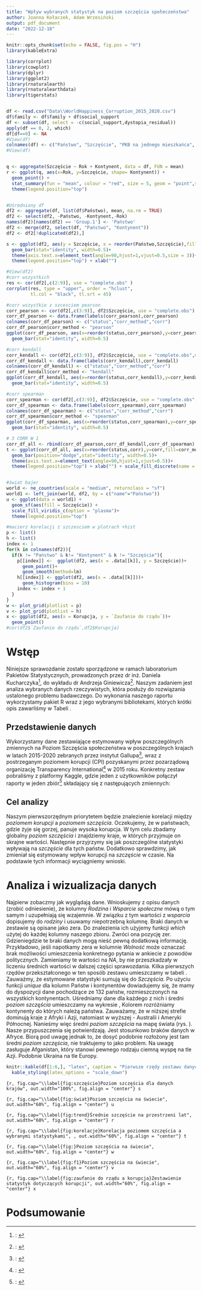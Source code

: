 ---
title: "Wpływ wybranych statystyk na poziom szczęścia społeczeństwa"
author: Joanna Kołaczek, Adam Wrzesiński
output: pdf_document
date: "2022-12-18"
---
\renewcommand{\contentsname}{Spis treści}
\renewcommand{\figurename}{Wykres}
\renewcommand{\tablename}{Tabela}

```{r setup, include=FALSE}
knitr::opts_chunk$set(echo = FALSE, fig.pos = "H")
library(kableExtra)
```

```{r echo=FALSE, warning=FALSE, include=FALSE}

library(corrplot)
library(cowplot)
library(dplyr)
library(ggplot2)
library(rnaturalearth)
library(rnaturalearthdata)
library(tigerstats)


df <- read.csv("Data\\WorldHappiness_Corruption_2015_2020.csv")
df$family <- df$family + df$social_support  
df <- subset(df, select = -c(social_support,dystopia_residual))
apply(df == 0, 2, which)
df[df==0] <- NA
#View(df)
colnames(df) <- c("Państwo", "Szczęście", "PKB na jednego mieszkańca", "Rodzina", "Zdrowie", "Wolność", "Szczodrość", "Zaufanie do rządu","Kontynent","Rok", "Korupcja")
#View(df)


q <- aggregate(Szczęście ~ Rok + Kontynent, data = df, FUN = mean)
r <- ggplot(q, aes(x=Rok, y=Szczęście, shape= Kontynent)) +
  geom_point() +
  stat_summary(fun = "mean", colour = "red", size = 5, geom = "point",shape = "o") +
  theme(legend.position="top")


#Uśredniony df
df2 <- aggregate(df, list(df$Państwo), mean, na.rm = TRUE)
df2 <- select(df2, -Państwo, -Kontynent,-Rok)
names(df2)[names(df2) == 'Group.1'] <- 'Państwo'
df2 <- merge(df2, select(df, "Państwo", "Kontynent"))
df2 <- df2[!duplicated(df2),]

s <- ggplot(df2, aes(y = Szczęście, x = reorder(Państwo,Szczęście),fill=Kontynent))+
  geom_bar(stat="identity", width=0.5)+
  theme(axis.text.x=element_text(angle=90,hjust=1,vjust=0.5,size = 3))+
  theme(legend.position="top") + xlab("")

#View(df2)
#corr wszystkich
res <- cor(df2[,c(2:9)], use = "complete.obs" )
corrplot(res, type = "upper", order = "hclust", 
         tl.col = "black", tl.srt = 45)

#corr wszystkie z szcesciem pearson
corr_pearson <- cor(df2[,c(3:9)], df2$Szczęście, use = "complete.obs")
corr_df_pearson <- data.frame(labels(corr_pearson),corr_pearson)
colnames(corr_df_pearson) <- c("status","corr_method","corr")
corr_df_pearson$corr_method <- "pearson"
ggplot(corr_df_pearson, aes(x=reorder(status,corr_pearson),y=corr_pearson)) +
  geom_bar(stat="identity", width=0.5)

#corr kendall
corr_kendall <- cor(df2[,c(3:9)], df2$Szczęście, use = "complete.obs",method = "kendall")
corr_df_kendall <- data.frame(labels(corr_kendall),corr_kendall)
colnames(corr_df_kendall) <- c("status","corr_method","corr")
corr_df_kendall$corr_method <- "kendall"
ggplot(corr_df_kendall, aes(x=reorder(status,corr_kendall),y=corr_kendall)) +
  geom_bar(stat="identity", width=0.5)

#corr spearman
corr_spearman <- cor(df2[,c(3:9)], df2$Szczęście, use = "complete.obs",method = "spearman")
corr_df_spearman <- data.frame(labels(corr_spearman),corr_spearman)
colnames(corr_df_spearman) <- c("status","corr_method","corr")
corr_df_spearman$corr_method <- "spearman"
ggplot(corr_df_spearman, aes(x=reorder(status,corr_spearman),y=corr_spearman)) +
  geom_bar(stat="identity", width=0.5)

# 3 CORR W 1
corr_df_all <- rbind(corr_df_pearson,corr_df_kendall,corr_df_spearman)
t <- ggplot(corr_df_all, aes(x=reorder(status,corr),y=corr,fill=corr_method)) +
  geom_bar(position="dodge",stat="identity", width=0.5)+
  theme(axis.text.x=element_text(angle=90,hjust=1,vjust=0.5))+
  theme(legend.position="top") + xlab("") + scale_fill_discrete(name = "Metoda korelacji")


#świat bajer
world <- ne_countries(scale = "medium", returnclass = "sf")
world1 <- left_join(world, df2, by = c("name"="Państwo"))
u <- ggplot(data = world1) +
  geom_sf(aes(fill = Szczęście)) +
  scale_fill_viridis_c(option = "plasma")+
  theme(legend.position="top")

#macierz korelacji z szczesciem w plotrach +hist
p <- list()
h <- list()
index <- 1
for(k in colnames(df2)){
  if(k != "Państwo" & k!= "Kontynent" & k != "Szczęście"){
    p[[index]] <-  ggplot(df2, aes(x = .data[[k]], y = Szczęście))+ 
      geom_point()+
      geom_smooth(method=lm)
    h[[index]] <- ggplot(df2, aes(x = .data[[k]]))+
      geom_histogram(bins = 10)
    index <- index + 1
  }
}
w <- plot_grid(plotlist = p)
v <- plot_grid(plotlist = h)
x <- ggplot(df2, aes(x = Korupcja, y = `Zaufanie do rządu`))+ 
  geom_point()
#cor(df2$`Zaufanie do rządu`,df2$Korupcja)
```

\newpage

\tableofcontents

\newpage

# Wstęp

Niniejsze sprawozdanie zostało sporządzone w ramach laboratorium Pakietów Statystycznych, prowadzonych przez dr inż. Daniela Kucharczyka[^1], do wykładu dr Andrzeja Giniewicza[^2]. Naszym zadaniem jest analiza wybranych danych rzeczywistych, która posłuży do rozwiązania ustalonego problemu badawczego.
Do wykonania naszego raportu wykorzystamy pakiet R wraz z jego wybranymi bibliotekami, których krótki opis zawarliśmy w Tabeli \ref{tab:pakiety}.

\begin{center}
```{r}

nazwa <- c("corrplot",
           "cowplot",
           "dplyr",
           "ggplot2",
           "rnaturalearth",
           "rnaturalearthdata",
           "tigerstats")
opis <- c("lines", 
                  "lines",  
                  "lines",
                  "lines", 
                  "lines",  
                  "lines",
                  "lines")

Packages <- data.frame(nazwa, opis)
knitr::kable(Packages,"latex", align = c("c", "c"), caption = "Biblioteki używane w raporcie", label = "pakiety") %>%
  kable_styling(latex_options="hold_position")
```
\end{center}

## Przedstawienie danych

Wykorzystamy dane zestawiające estymowany wpływ poszczególnych zmiennych na Poziom Szczęścia społeczeństwa w poszczególnych krajach w latach 2015-2020 zebranych przez instytut Gallupa[^3], wraz z postrzeganym poziomem korupcji (CPI) pozyskanymi przez pozarządową organizację Transparency International[^4] w 2015 roku. Konkretny zestaw pobraliśmy z platformy Kaggle, gdzie jeden z użytkowników połączył raporty w jeden zbiór[^5] składający się z następujących zmiennych:

\begin{itemize}
\item \textbf{Poziom szczęścia} - średnia odpowiedzi na pytanie dotyczące oceny życia,
\item \textbf{Państwo} - nazwa państwa do którego odnoszą się pozostałe dane,
\item \textbf{Kontynent} - kontynent na którym znajduje się dane państwo,
\item \textbf{Rok} - rok z którego pochodzą zebrane dane,
\item \textbf{PKB na jednego mieszkańca} - zakres, w jakim PKB na mieszkańca przyczynia się do obliczenia poziomu szczęścia. Jest to stosunek wartości PKB w cenach bieżących do liczby ludności danego obszaru,
\item \textbf{Rodzina} -stopień, w jakim rodzina przyczynia się do obliczenia poziomu szczęścia. Jest to średnia odpowiedzi w danym kraju, na pytanie GWP "Czy będąc w potrzebie, możesz zawsze liczyć na krewnych bądź przyjaciół?",
\item \textbf{Zdrowie} -stopień, w jakim oczekiwana długość życia przyczynia się do obliczenia poziomu szczęścia. Estymowana długość życia, obliczana na podstawie danych Światowej Organizacji Zdrowia,
\item \textbf{Wolność} -stopień, w jakim wolność przyczynia się do obliczenia poziomu szczęścia. Uśredniona odpowiedź na pytanie GWP "Czy jesteś usatysfakcjonowany z poziomu wolności wyboru, do tego co chcesz robić w swoim życiu?",
\item \textbf{Szczodrość} -stopień, w jakim szczodrość przyczynia się do obliczenia poziomu szczęścia. Równa residuum z regresji średniej krajowej odpowiedzi na pytanie "Czy w ostatnim miesiącu przekazałeś pieniądze na cele charytatywne?". Przeliczony w stosunku do PKB na osobę,
\item \textbf{Zaufanie do rządu} - stopień, w jakim zaufanie do rządu przyczynia się do obliczenia poziomu szczęścia. Wnioskowany na podstawie odpowiedzi na pytania "Czy korupcja jest rozpowszechniona w rządzie?" oraz "Czy korupcja jest rozpowszechniona w przedsiębiorstwach?". W przypadku braku danych dotyczących korupcji w rządzie, jako ogólną miarę postrzegania korupcji stosuje się percepcję korupcji w biznesie.
\item \textbf{Korupcja} - Postrzegany poziom korupcji w państwie. Im wyższa punktacja, tym niższa korupcja.
\end{itemize}

## Cel analizy

Naszym pierwszorzędnym priorytetem będzie znalezienie korelacji między _poziomem korupcji_ a _poziomem szczęścia_. Oczekujemy, że w państwach, gdzie żyje się gorzej, panuje wysoka korupcja. W tym celu zbadamy globalny _poziom szczęścia_ i znajdziemy kraje, w których przyjmuje on skrajne wartości. Następnie przyjrzymy się jak poszczególne statystyki wpływają na _szczęście_ dla tych państw. Dodatkowo sprawdzimy, jak zmieniał się estymowany wpływ korupcji na _szczęście_ w czasie.
Na podstawie tych informacji wyciągniemy wnioski.

[^1]:: \href{http://prac.im.pwr.edu.pl/~giniew/doku.php}{http://prac.im.pwr.edu.pl/~giniew/doku.php}
[^2]:: \href{http://prac.im.pwr.edu.pl/~kucharczyk/}{https://dkucharc.github.io/academic/}
[^3]:: \href{https://worldhappiness.report/archive/}{https://worldhappiness.report/archive/}
[^4]:: \href{https://www.transparency.org/en/cpi/2021}{https://www.transparency.org/en/cpi/2021}
[^5]:: \href{https://www.kaggle.com/datasets/eliasturk/world-happiness-based-on-cpi-20152020}{https://www.kaggle.com/datasets/eliasturk/world-happiness-based-on-cpi-20152020}

\newpage

# Analiza i wizualizacja danych

Najpierw zobaczmy jak wyglądają dane. Wnioskujemy z opisu danych (zrobić odniesienie), że kolumny _Rodzina_ i _Wsparcie społeczne_ mówą o tym samym i uzupełniają się wzajemnie. W związku z tym wartości z _wsparcia_ dopisujemy do _rodziny_ i usuwamy niepotrzebną kolumnę. Braki danych w zestawie są opisane jako zera. Do znalezienia ich użyjemy funkcji _which_ użytej do każdej kolumny naszego zbioru. Zwróci ona pozycję zer. Gdzieniegdzie te braki danych mogą nieść pewną dodatkową informację. Przykładowo, jeśli napotkamy zera w kolumnie *Wolność* może oznaczać brak możliwości umieszczenia konkretnego pytania w ankiecie z powodów politycznych. Zamieniamy te wartości na *NA*, by nie przeszkadzały w liczeniu średnich wartości w dalszej części sprawozdania. Kilka pierwszych rzędów przekształconego w ten sposób zestawu umieszczamy w tabeli \ref{tab:head}. Zauważmy, że estymowane statystyki sumują się do *Szczęścia*. Po użyciu funkcji *unique* dla kolumn Państw i kontynentów dowiadujemy się, że mamy do dyspozycji dane pochodzące ze 132 państw, rozmieszczonych na wszystkich kontynentach. Uśredniamy dane dla każdego z nich i średni _poziom szczęścia_ umieszczamy na wykresie \ref{fig:szczęście}, Kolorem rozróżniamy kontynenty do których należą państwa.
Zauważamy, że w niższej strefie dominują kraje z Afryki i Azji, natomiast w wyższej - Australii i Ameryki Północnej. Nanieśmy więc średni _poziom szczęścia_ na mapę świata (rys. \ref{fig:świat}). Nasze przypuszczenia się potwierdzają. Jest stosunkowo braków danych w Afryce. Biorą pod uwagę jednak to, że dosyć podobnie rozłożony jest tam średni _poziom szczęścia_, nie traktujemy to jako problem. Na uwagę zasługuje Afganistan, który stanowi pewnego rodzaju ciemną wyspę na tle Azji. Podobnie Ukraina na tle Europy.


```{r, echo=FALSE, warning=FALSE}
knitr::kable(df[1:6,], "latex", caption = "Pierwsze rzędy zestawu danych", label = "head") %>% 
  kable_styling(latex_options = "scale_down")
```

```{r, fig.cap="\\label{fig:szczęście}Poziom szczęścia dla danych krajów", out.width="100%", fig.align = "center"}
s
```

```{r, fig.cap="\\label{fig:świat}Poziom szczęścia na świecie", out.width="60%", fig.align = "center"}
u
```

```{r, fig.cap="\\label{fig:trend}Średnie szczęście na przestrzeni lat", out.width="60%", fig.align = "center"}
r
```

```{r, fig.cap="\\label{fig:korelacje}Korelacja poziomem szczęścia a wybranymi statystykami", , out.width="60%", fig.align = "center"}
t
```


```{r, fig.cap="\\label{fig:}Poziom szczęścia na świecie", out.width="60%", fig.align = "center"}
w
```

```{r, fig.cap="\\label{fig:f1}Poziom szczęścia na świecie", out.width="60%", fig.align = "center"}
v
```

```{r, fig.cap="\\label{fig:zaufanie do rządu a korupcja}Zestawienie statystyk dotyczących korupcji", out.width="60%", fig.align = "center"}
x
```


# Podsumowanie



